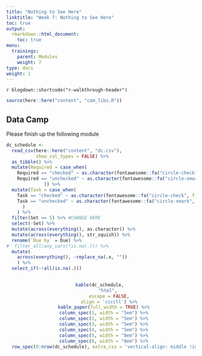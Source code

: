 ```yaml
---
title: "Nothing to See Here"
linktitle: "Week 7: Nothing to See Here"
toc: true
output:
  rmarkdown::html_document:
    toc: true
menu:
  trainings:
    parent: Modules
    weight: 7
type: docs
weight: 1
---
```


`r blogdown::shortcode("r-walkthrough-header")`

```r
source(here::here("content", "com_libs.R"))
```

## Data Camp

Please finish up the following module

```r
dc_schedule <-  
  read_csv(here::here("content", "dc.csv"),
           show_col_types = FALSE) %>%
  as_tibble() %>%
  mutate(Required = case_when(
    Required == "checked" ~ as.character(fontawesome::fa("circle-check", fill = "#428bca", height = "15px")),
    Required == "unchecked" ~ as.character(fontawesome::fa("circle-xmark", fill = "#d9534f", height = "15px"))
              )) %>%
  mutate(Task = case_when(
    Task == "checked" ~ as.character(fontawesome::fa("circle-check", fill = "#428bca", height = "15px")),
    Task == "unchecked" ~ as.character(fontawesome::fa("circle-xmark", fill = "#d9534f", height = "15px"))
      )
    ) %>%
  filter(Set == 5) %>% #CHANGE HERE
  select(-Set) %>%
  mutate(across(everything(), as.character)) %>%
  mutate(across(everything(), str_squish)) %>%
  rename(`Due by` = Due) %>%
#  filter_all(any_vars(!is.na(.))) %>% 
  mutate(
    across(everything(), ~replace_na(.x, ""))
    ) %>%
  select_if(~!all(is.na(.)))
  
```

<center>
```r
kable(dc_schedule, 
      "html", 
      escape = FALSE,
      align = 'ccccll') %>%
  kable_paper(full_width = TRUE) %>%
  column_spec(1, width = "5em") %>%
  column_spec(2, width = "5em") %>%
  column_spec(3, width = "5em") %>%
  column_spec(4, width = "5em") %>%
  column_spec(5, width = "8em") %>%
  column_spec(6, width = "8em") %>%
  row_spec(0:nrow(dc_schedule), extra_css = 'vertical-align: middle !important;', color = "#f7f7f7", background = "transparent")
```
</center>
